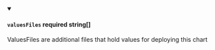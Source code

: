 
<details className="config-field" data-expandable="false" open>
<summary>

#### `valuesFiles` <span class="config-field-required" data-required="false">required</span> <span class="config-field-type">string[]</span> <span class="config-field-default"></span>

ValuesFiles are additional files that hold values for deploying this chart

</summary>



</details>
